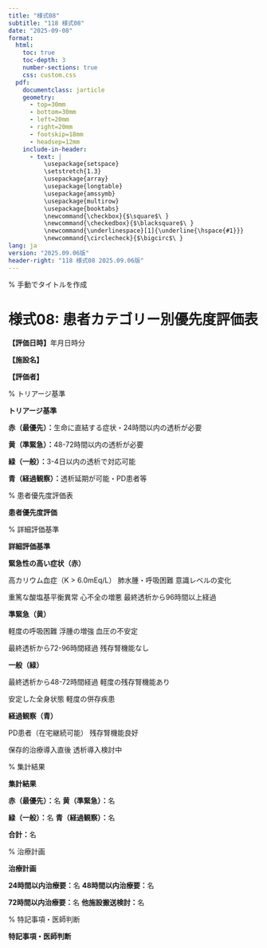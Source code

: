 ```yaml
---
title: "様式08"
subtitle: "118 様式08"
date: "2025-09-08"
format: 
  html:
    toc: true
    toc-depth: 3
    number-sections: true
    css: custom.css
  pdf:
    documentclass: jarticle
    geometry: 
      - top=30mm
      - bottom=30mm  
      - left=20mm
      - right=20mm
      - footskip=18mm
      - headsep=12mm
    include-in-header:
      - text: |
          \usepackage{setspace}
          \setstretch{1.3}
          \usepackage{array}
          \usepackage{longtable}
          \usepackage{amssymb}
          \usepackage{multirow}
          \usepackage{booktabs}
          \newcommand{\checkbox}{$\square$\ }
          \newcommand{\checkedbox}{$\blacksquare$\ }
          \newcommand{\underlinespace}[1]{\underline{\hspace{#1}}}
          \newcommand{\circlecheck}{$\bigcirc$\ }
lang: ja
version: "2025.09.06版"
header-right: "118 様式08 2025.09.06版"
---
```


% 手動でタイトルを作成

# 様式08: 患者カテゴリー別優先度評価表



**【評価日時】**\underlinespace{2cm}年\underlinespace{1cm}月\underlinespace{1cm}日\underlinespace{1cm}時\underlinespace{1cm}分



**【施設名】** \underlinespace{10cm}



**【評価者】** \underlinespace{10cm}



% トリアージ基準

**\large トリアージ基準**




**赤（最優先）：**生命に直結する症状・24時間以内の透析が必要



**黄（準緊急）：**48-72時間以内の透析が必要



**緑（一般）：**3-4日以内の透析で対応可能



**青（経過観察）：**透析延期が可能・PD患者等



% 患者優先度評価表

**\large 患者優先度評価**




\begin{longtable}{|p{1.3cm}|p{1.8cm}|p{1.5cm}|p{1.3cm}|p{1.3cm}|p{1.3cm}|p{1.5cm}|p{1.3cm}|p{1.5cm}|}
\hline
**患者ID** & **氏名** & **最終透析** & **緊急症状** & **残存腎機能** & **併存疾患** & **トリアージ** & **優先順位** & **備考** \\
\hline
\endfirsthead

\hline
**患者ID** & **氏名** & **最終透析** & **緊急症状** & **残存腎機能** & **併存疾患** & **トリアージ** & **優先順位** & **備考** \\
\hline
\endhead

 &  & / / & 有/無 & 有/無 & 軽/中/重 & 赤/黄/緑/青 &  &  \\
\hline
 &  & / / & 有/無 & 有/無 & 軽/中/重 & 赤/黄/緑/青 &  &  \\
\hline
 &  & / / & 有/無 & 有/無 & 軽/中/重 & 赤/黄/緑/青 &  &  \\
\hline
 &  & / / & 有/無 & 有/無 & 軽/中/重 & 赤/黄/緑/青 &  &  \\
\hline
 &  & / / & 有/無 & 有/無 & 軽/中/重 & 赤/黄/緑/青 &  &  \\
\hline
 &  & / / & 有/無 & 有/無 & 軽/中/重 & 赤/黄/緑/青 &  &  \\
\hline
 &  & / / & 有/無 & 有/無 & 軽/中/重 & 赤/黄/緑/青 &  &  \\
\hline
 &  & / / & 有/無 & 有/無 & 軽/中/重 & 赤/黄/緑/青 &  &  \\
\hline
 &  & / / & 有/無 & 有/無 & 軽/中/重 & 赤/黄/緑/青 &  &  \\
\hline
 &  & / / & 有/無 & 有/無 & 軽/中/重 & 赤/黄/緑/青 &  &  \\
\hline
 &  & / / & 有/無 & 有/無 & 軽/中/重 & 赤/黄/緑/青 &  &  \\
\hline
 &  & / / & 有/無 & 有/無 & 軽/中/重 & 赤/黄/緑/青 &  &  \\
\hline
 &  & / / & 有/無 & 有/無 & 軽/中/重 & 赤/黄/緑/青 &  &  \\
\hline
 &  & / / & 有/無 & 有/無 & 軽/中/重 & 赤/黄/緑/青 &  &  \\
\hline
 &  & / / & 有/無 & 有/無 & 軽/中/重 & 赤/黄/緑/青 &  &  \\
\hline
 &  & / / & 有/無 & 有/無 & 軽/中/重 & 赤/黄/緑/青 &  &  \\
\hline
 &  & / / & 有/無 & 有/無 & 軽/中/重 & 赤/黄/緑/青 &  &  \\
\hline
 &  & / / & 有/無 & 有/無 & 軽/中/重 & 赤/黄/緑/青 &  &  \\
\hline
 &  & / / & 有/無 & 有/無 & 軽/中/重 & 赤/黄/緑/青 &  &  \\
\hline
 &  & / / & 有/無 & 有/無 & 軽/中/重 & 赤/黄/緑/青 &  &  \\
\hline
\end{longtable}



% 詳細評価基準

**\large 詳細評価基準**




**緊急性の高い症状（赤）**

\checkbox 高カリウム血症（K > 6.0mEq/L）     \checkbox 肺水腫・呼吸困難     \checkbox 意識レベルの変化

\checkbox 重篤な酸塩基平衡異常     \checkbox 心不全の増悪     \checkbox 最終透析から96時間以上経過



**準緊急（黄）**

\checkbox 軽度の呼吸困難     \checkbox 浮腫の増強     \checkbox 血圧の不安定

\checkbox 最終透析から72-96時間経過     \checkbox 残存腎機能なし



**一般（緑）**

\checkbox 最終透析から48-72時間経過     \checkbox 軽度の残存腎機能あり

\checkbox 安定した全身状態     \checkbox 軽度の併存疾患



**経過観察（青）**

\checkbox PD患者（在宅継続可能）     \checkbox 残存腎機能良好

\checkbox 保存的治療導入直後     \checkbox 透析導入検討中



% 集計結果

**\large 集計結果**




**赤（最優先）：**\underlinespace{2cm}名     **黄（準緊急）：**\underlinespace{2cm}名



**緑（一般）：**\underlinespace{2cm}名     **青（経過観察）：**\underlinespace{2cm}名



**合計：**\underlinespace{2cm}名



% 治療計画

**\large 治療計画**




**24時間以内治療要：**\underlinespace{2cm}名     **48時間以内治療要：**\underlinespace{2cm}名



**72時間以内治療要：**\underlinespace{2cm}名     **他施設搬送検討：**\underlinespace{2cm}名



% 特記事項・医師判断

**\large 特記事項・医師判断**




\underlinespace{13cm}



\underlinespace{13cm}



\underlinespace{13cm}



\underlinespace{13cm}



\underlinespace{13cm}